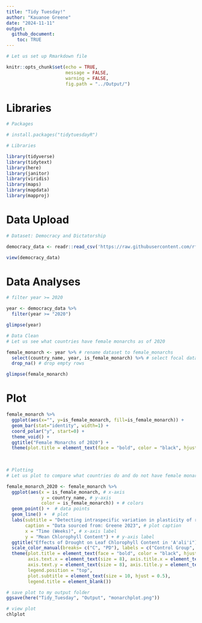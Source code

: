 ```yaml
---
title: "Tidy Tuesday!"
author: "Kauanoe Greene"
date: "2024-11-11"
output: 
  github_document:
    toc: TRUE
---
```


```r

# Let us set up Rmarkdown file

knitr::opts_chunk$set(echo = TRUE, 
                      message = FALSE, 
                      warning = FALSE, 
                      fig.path = "../Output/")
```

# Libraries  
```r

# Packages

# install.packages("tidytuesdayR")

# Libraries

library(tidyverse)
library(tidytext)
library(here)
library(janitor)
library(viridis)
library(maps)
library(mapdata)
library(mapproj)
```
# Data Upload

```r

# Dataset: Democracy and Dictatorship

democracy_data <- readr::read_csv('https://raw.githubusercontent.com/rfordatascience/tidytuesday/master/data/2024/2024-11-05/democracy_data.csv')

view(democracy_data)

```

# Data Analyses

```r

# filter year >= 2020

year <- democracy_data %>% 
  filter(year >= "2020")

glimpse(year)

```

```r

# Data Clean  
# Let us see what countries have female monarchs as of 2020  

female_monarch <- year %>% # rename dataset to female_monarchs
  select(country_name, year, is_female_monarch) %>% # select focal data
  drop_na() # drop empty rows

glimpse(female_monarch)
```
# Plot  

```r

female_monarch %>% 
  ggplot(aes(x="", y=is_female_monarch, fill=is_female_monarch)) +
  geom_bar(stat="identity", width=1) +
  coord_polar("y", start=0) +
  theme_void() + 
  ggtitle("Female Monarchs of 2020") + 
  theme(plot.title = element_text(face = "bold", color = "black", hjust = 0.5))
 
  


```


```r

# Plotting 
# Let us plot to compare what countries do and do not have female monarchs in 2020.

female_monarch_2020 <- female_monarch %>% 
  ggplot(aes(x = is_female_monarch, # x-axis
             y = country_name, # y-axis
             color = is_female_monarch)) + # colors
  geom_point() +  # data points
  geom_line() +  # plot
  labs(subtitle = "Detecting intraspecific variation in plasticity of rates of chlorophyll content in response to drought stress", # plot subtitle
       caption = "Data sourced from: Greene 2023", # plot caption
       x = "Time (Weeks)", # x-axis label
       y = "Mean Chlorophyll Content") + # y-axis label
  ggtitle("Effects of Drought on Leaf Chlorophyll Content in 'A'ali'i") + # plot title
  scale_color_manual(breaks= c("C", "PD"), labels = c("Control Group", "Pulse Drought Group"), values = c("darkgreen", "brown")) + # rename legend variables
  theme(plot.title = element_text(face = "bold", color = "black", hjust = 0.5), # bold title
        axis.text.x = element_text(size = 8), axis.title.x = element_text(size = 10), # adjust x-axis labels
        axis.text.y = element_text(size = 8), axis.title.y = element_text(size = 10),   # adjust y-axis labels
        legend.position = "top", 
        plot.subtitle = element_text(size = 10, hjust = 0.5), 
        legend.title = element_blank())

# save plot to my output folder
ggsave(here("Tidy_Tuesday", "Output", "monarchplot.png")) 

# view plot
chlplot

```




